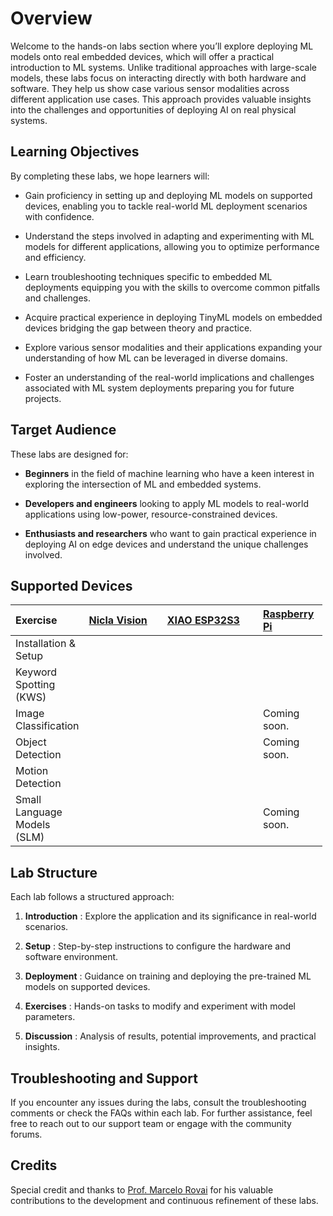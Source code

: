 # Overview {.unnumbered}

Welcome to the hands-on labs section where you'll explore deploying ML models onto real embedded devices, which will offer a practical introduction to ML systems. Unlike traditional approaches with large-scale models, these labs focus on interacting directly with both hardware and software. They help us show case various sensor modalities across different application use cases. This approach provides valuable insights into the challenges and opportunities of deploying AI on real physical systems.

## Learning Objectives

By completing these labs, we hope learners will:

:::{.callout-tip}

* Gain proficiency in setting up and deploying ML models on supported devices, enabling you to tackle real-world ML deployment scenarios with confidence.

* Understand the steps involved in adapting and experimenting with ML models for different applications, allowing you to optimize performance and efficiency.

* Learn troubleshooting techniques specific to embedded ML deployments equipping you with the skills to overcome common pitfalls and challenges.

* Acquire practical experience in deploying TinyML models on embedded devices bridging the gap between theory and practice.

* Explore various sensor modalities and their applications expanding your understanding of how ML can be leveraged in diverse domains.

* Foster an understanding of the real-world implications and challenges associated with ML system deployments preparing you for future projects.

:::

## Target Audience

These labs are designed for:

* **Beginners** in the field of machine learning who have a keen interest in exploring the intersection of ML and embedded systems.

* **Developers and engineers** looking to apply ML models to real-world applications using low-power, resource-constrained devices.

* **Enthusiasts and researchers** who want to gain practical experience in deploying AI on edge devices and understand the unique challenges involved.

## Supported Devices

+----------------------------+----------------------------------------------------------------+----------------------------------------------------------------------------+----------------------------------------------+
| Exercise                   | [Nicla Vision](https://store.arduino.cc/products/nicla-vision) | [XIAO ESP32S3](https://wiki.seeedstudio.com/xiao_esp32s3_getting_started/) | [Raspberry Pi](https://www.raspberrypi.com/) |
+:===========================+:===============================================================+:===========================================================================+:=============================================+
| Installation & Setup       | <i class="bi bi-check2-square"></i>                            | <i class="bi bi-check2-square"></i>                                        | <i class="bi bi-check2-square"></i>          |
+----------------------------+----------------------------------------------------------------+----------------------------------------------------------------------------+----------------------------------------------+
| Keyword Spotting (KWS)     | <i class="bi bi-check2-square"></i>                            | <i class="bi bi-check2-square"></i>                                        |                                              |
+----------------------------+----------------------------------------------------------------+----------------------------------------------------------------------------+----------------------------------------------+
| Image Classification       | <i class="bi bi-check2-square"></i>                            | <i class="bi bi-check2-square"></i>                                        | Coming soon.                                 |
+----------------------------+----------------------------------------------------------------+----------------------------------------------------------------------------+----------------------------------------------+
| Object Detection           | <i class="bi bi-check2-square"></i>                            | <i class="bi bi-check2-square"></i>                                        | Coming soon.                                 |
+----------------------------+----------------------------------------------------------------+----------------------------------------------------------------------------+----------------------------------------------+
| Motion Detection           | <i class="bi bi-check2-square"></i>                            | <i class="bi bi-check2-square"></i>                                        |                                              |
+----------------------------+----------------------------------------------------------------+----------------------------------------------------------------------------+----------------------------------------------+
| Small Language Models (SLM)|                                                                |                                                                            | Coming soon.                                 |
+----------------------------+----------------------------------------------------------------+----------------------------------------------------------------------------+----------------------------------------------+

## Lab Structure

Each lab follows a structured approach:

1. **Introduction** : Explore the application and its significance in real-world scenarios.

2. **Setup** : Step-by-step instructions to configure the hardware and software environment.

3. **Deployment** : Guidance on training and deploying the pre-trained ML models on supported devices.

4. **Exercises** : Hands-on tasks to modify and experiment with model parameters.

5. **Discussion** : Analysis of results, potential improvements, and practical insights.
   
## Troubleshooting and Support

If you encounter any issues during the labs, consult the troubleshooting comments or check the FAQs within each lab. For further assistance, feel free to reach out to our support team or engage with the community forums.

## Credits

Special credit and thanks to [Prof. Marcelo Rovai](https://github.com/Mjrovai) for his valuable contributions to the development and continuous refinement of these labs.

